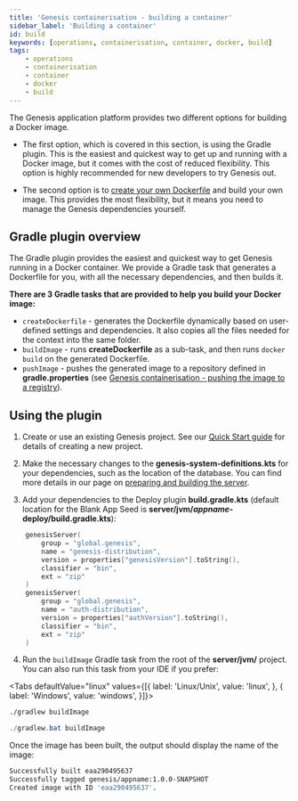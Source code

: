 ```yaml
---
title: 'Genesis containerisation - building a container'
sidebar_label: 'Building a container'
id: build
keywords: [operations, containerisation, container, docker, build]
tags:
    - operations
    - containerisation
    - container
    - docker
    - build
---
```



The Genesis application platform provides two different options for building a Docker image.

- The first option, which is covered in this section, is using the Gradle plugin. This is the easiest and quickest way to get up and running with a Docker image, but it comes with the cost of reduced flexibility. This option is highly recommended for new developers to try Genesis out.

- The second option is to [create your own Dockerfile](../../../operations/containerisation/dockerfile/) and build your own image. This provides the most flexibility, but it means you need to manage the Genesis dependencies yourself.

## Gradle plugin overview

The Gradle plugin provides the easiest and quickest way to get Genesis running in a Docker container. We provide a Gradle task that generates a Dockerfile for you, with all the necessary dependencies, and then builds it.

**There are 3 Gradle tasks that are provided to help you build your Docker image:**

- `createDockerfile` - generates the Dockerfile dynamically based on user-defined settings and dependencies. It also copies all the files needed for the context into the same folder.
- `buildImage` - runs **createDockerfile** as a sub-task, and then runs `docker build` on the generated Dockerfile.
- `pushImage` - pushes the generated image to a repository defined in **gradle.properties** (see [Genesis containerisation - pushing the image to a registry](../../../operations/containerisation/pushing/)).

## Using the plugin

1. Create or use an existing Genesis project. See our [Quick Start guide](../../../getting-started/quick-start/new-project-using-genx/create-a-new-project/) for details of creating a new project.

2. Make the necessary changes to the **genesis-system-definitions.kts** for your dependencies, such as the location of the database. You can find more details in our page on [preparing and building the server](../../../getting-started/quick-start/prepare-the-server-and-build/).

3. Add your dependencies to the Deploy plugin **build.gradle.kts** (default location for the Blank App Seed is **server/jvm/***appname***-deploy/build.gradle.kts**):

```kotlin
    genesisServer(
        group = "global.genesis",
        name = "genesis-distribution",
        version = properties["genesisVersion"].toString(),
        classifier = "bin",
        ext = "zip"
    )
    genesisServer(
        group = "global.genesis",
        name = "auth-distribution",
        version = properties["authVersion"].toString(),
        classifier = "bin",
        ext = "zip"
    )
```

4. Run the `buildImage` Gradle task from the root of the **server/jvm/** project. You can also run this task from your IDE if you prefer:

<Tabs defaultValue="linux" values={[{ label: 'Linux/Unix', value: 'linux', }, { label: 'Windows', value: 'windows', }]}>
<TabItem value="linux">

```bash
./gradlew buildImage
```

</TabItem>
<TabItem value="windows">

```powershell
./gradlew.bat buildImage
```

</TabItem>
</Tabs>

Once the image has been built, the output should display the name of the image:

```bash
Successfully built eaa290495637
Successfully tagged genesis/appname:1.0.0-SNAPSHOT
Created image with ID 'eaa290495637'.
```
